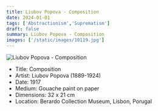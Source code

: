 ```yaml
---
title: Liubov Popova - Composition
date: 2024-01-01
tags: ['Abstractionism','Suprematism']
draft: false
summary: Liubov Popova - Composition
images: ['/static/images/10119.jpg']
---
```


![Liubov Popova - Composition](/static/images/10119.jpg)

* Title: Composition
* Artist: Liubov Popova (1889-1924)
* Date: 1917
* Medium: Gouache paint on paper
* Dimensions: 32 x 21 cm
* Location: Berardo Collection Museum, Lisbon, Porugal


